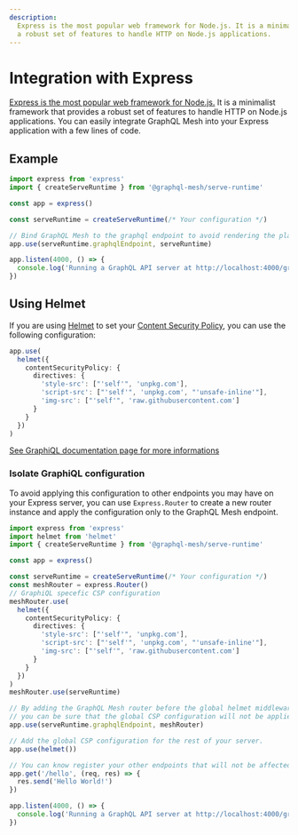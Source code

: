 ```yaml
---
description:
  Express is the most popular web framework for Node.js. It is a minimalist framework that provides
  a robust set of features to handle HTTP on Node.js applications.
---
```


# Integration with Express

[Express is the most popular web framework for Node.js.](https://expressjs.com/) It is a minimalist
framework that provides a robust set of features to handle HTTP on Node.js applications. You can
easily integrate GraphQL Mesh into your Express application with a few lines of code.

## Example

```ts
import express from 'express'
import { createServeRuntime } from '@graphql-mesh/serve-runtime'

const app = express()

const serveRuntime = createServeRuntime(/* Your configuration */)

// Bind GraphQL Mesh to the graphql endpoint to avoid rendering the playground on any path
app.use(serveRuntime.graphqlEndpoint, serveRuntime)

app.listen(4000, () => {
  console.log('Running a GraphQL API server at http://localhost:4000/graphql')
})
```

## Using Helmet

If you are using [Helmet](https://helmetjs.github.io/) to set your
[Content Security Policy](https://developer.mozilla.org/en-US/docs/Web/HTTP/CSP), you can use the
following configuration:

```ts
app.use(
  helmet({
    contentSecurityPolicy: {
      directives: {
        'style-src': ["'self'", 'unpkg.com'],
        'script-src': ["'self'", 'unpkg.com', "'unsafe-inline'"],
        'img-src': ["'self'", 'raw.githubusercontent.com']
      }
    }
  })
)
```

[See GraphiQL documentation page for more informations](../features/graphiql#usage-with-content-security-policy)

### Isolate GraphiQL configuration

To avoid applying this configuration to other endpoints you may have on your Express server, you can
use `Express.Router` to create a new router instance and apply the configuration only to the GraphQL
Mesh endpoint.

```ts
import express from 'express'
import helmet from 'helmet'
import { createServeRuntime } from '@graphql-mesh/serve-runtime'

const app = express()

const serveRuntime = createServeRuntime(/* Your configuration */)
const meshRouter = express.Router()
// GraphiQL specefic CSP configuration
meshRouter.use(
  helmet({
    contentSecurityPolicy: {
      directives: {
        'style-src': ["'self'", 'unpkg.com'],
        'script-src': ["'self'", 'unpkg.com', "'unsafe-inline'"],
        'img-src': ["'self'", 'raw.githubusercontent.com']
      }
    }
  })
)
meshRouter.use(serveRuntime)

// By adding the GraphQL Mesh router before the global helmet middleware,
// you can be sure that the global CSP configuration will not be applied to the GraphQL Mesh endpoint
app.use(serveRuntime.graphqlEndpoint, meshRouter)

// Add the global CSP configuration for the rest of your server.
app.use(helmet())

// You can know register your other endpoints that will not be affected by the GraphiQL CSP configuration
app.get('/hello', (req, res) => {
  res.send('Hello World!')
})

app.listen(4000, () => {
  console.log('Running a GraphQL API server at http://localhost:4000/graphql')
})
```
